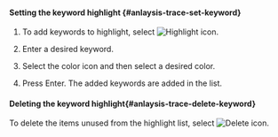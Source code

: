 #### Setting the keyword highlight {#anlaysis-trace-set-keyword}

1. To add keywords to highlight, select ![Highlight icon](/img/ic-highlight.svg).

   <ImgLang img="analysis-tx-transaction-log-highlight-keyword.png" desc="Keyword highlight" />

2. Enter a desired keyword.

3. Select the color icon and then select a desired color.

4. Press Enter. The added keywords are added in the list.

#### Deleting the keyword highlight{#anlaysis-trace-delete-keyword}

To delete the items unused from the highlight list, select ![Delete icon](/img/ic-minus.svg).
